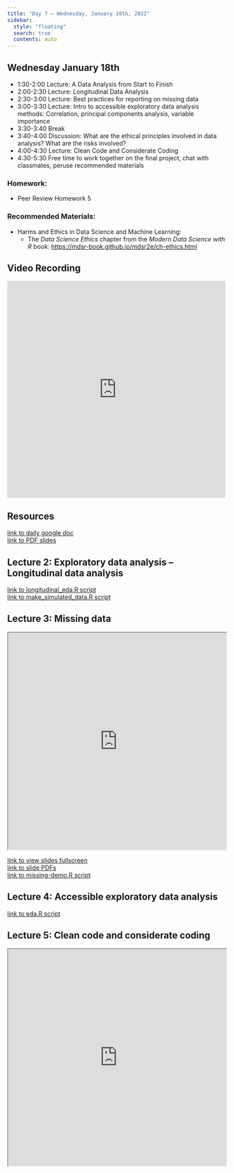 ```yaml
---
title: "Day 7 — Wednesday, January 18th, 2022"
sidebar:
  style: "floating"
  search: true
  contents: auto
---
```


## Wednesday January 18th

  * 1:30-2:00 Lecture: A Data Analysis from Start to Finish 
  * 2:00-2:30 Lecture: Longitudinal Data Analysis
  * 2:30-3:00 Lecture: Best practices for reporting on missing data
  * 3:00-3:30 Lecture: Intro to accessible exploratory data analysis methods: Correlation, principal components analysis, variable importance
  * 3:30-3:40 Break
  * 3:40-4:00 Discussion: What are the ethical principles involved in data analysis? What are the risks involved?
  * 4:00-4:30 Lecture: Clean Code and Considerate Coding
  * 4:30-5:30 Free time to work together on the final project, chat with classmates, peruse recommended materials

### Homework: 

  * Peer Review Homework 5

### Recommended Materials: 

  * Harms and Ethics in Data Science and Machine Learning: 
    * The *Data Science Ethics* chapter from the *Modern Data Science with R* book: <https://mdsr-book.github.io/mdsr2e/ch-ethics.html>

    
## Video Recording
<iframe width="100%" height="500" src="https://www.youtube.com/embed/64LwElkfOuU" title="YouTube video player" frameborder="0" allow="accelerometer; autoplay; clipboard-write; encrypted-media; gyroscope; picture-in-picture; web-share" allowfullscreen></iframe>

## Resources

<a href="https://docs.google.com/document/d/1o8D9B5oy0xmaiFj6EM9oy75ijuN5LZHQQDVI_AxRtxo/edit?usp=sharing_eil_se_dm&ts=63c83998"> link to daily google doc </a>
<br>
<a href="https://drive.google.com/drive/folders/1hrSSk28uLum6r6LsXOhSB7z0TEUQrypR?usp=share_link"> link to PDF slides</a>

## Lecture 2: Exploratory data analysis -- Longitudinal data analysis
<a href="https://github.com/ID529/lectures/blob/69d500e7d0ecc02e0b5a1bbceb17c11fd3fa19db/day7/lecture2-longitudinal-data-analysis/longitudinal_eda.R"> link to longitudinal_eda.R script <a>
<br>
<a href="https://github.com/ID529/lectures/blob/69d500e7d0ecc02e0b5a1bbceb17c11fd3fa19db/day7/lecture2-longitudinal-data-analysis/make_simulated_data.R"> link to make_simulated_data.R script </a>

## Lecture 3: Missing data
<iframe src="https://id529.github.io/lectures/day7/lecture2-missing-data/missing-data.html" width="100%" height="500px"></iframe>
<a href="https://id529.github.io/lectures/day7/lecture2-missing-data/missing-data.html" >link to view slides fullscreen</a>
<br>
<a href="https://drive.google.com/file/d/1hXNs3z-491eOBDo3H5pvogbax1O8oM1R/view?usp=share_link" > link to slide PDFs </a>
<br>
<a href = "https://github.com/ID529/lectures/blob/69d500e7d0ecc02e0b5a1bbceb17c11fd3fa19db/day7/lecture2-missing-data/missing-demo.R" > link to missing-demo.R script </a>

## Lecture 4: Accessible exploratory data analysis

<a href= "https://github.com/ID529/lectures/blob/69d500e7d0ecc02e0b5a1bbceb17c11fd3fa19db/day7/lecture3-accessible-eda/eda.R"> link to eda.R script </a>

## Lecture 5: Clean code and considerate coding 
<iframe src="https://id529.github.io/lectures/day7/lecture4-clean-code-and-considerate-coding/clean_code.html" width="100%" height="500px"></iframe>